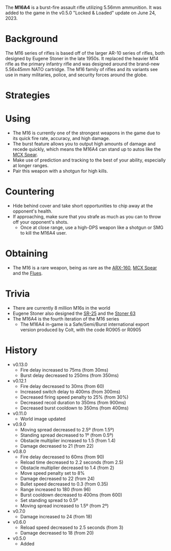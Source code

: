The **M16A4** is a burst-fire assault rifle utilizing 5.56mm ammunition. It was added to the game in the v0.5.0 "Locked & Loaded" update on June 24, 2023.

# Background
The M16 series of rifles is based off of the larger AR-10 series of rifles, both designed by Eugene Stoner in the late 1950s. It replaced the heavier M14 rifle as the primary infantry rifle and was designed around the brand-new 5.56x45mm NATO cartridge. The M16 family of rifles and its variants see use in many militaries, police, and security forces around the globe.

# Strategies
# Using
- The M16 is currently one of the strongest weapons in the game due to its quick fire rate, accuracy, and high damage.
- The burst feature allows you to output high amounts of damage and recede quickly, which means the M16A4 can stand up to autos like the [MCX Spear](weapons/guns/mcx_spear).
- Make use of prediction and tracking to the best of your ability, especially at longer ranges.
- Pair this weapon with a shotgun for high kills.

# Countering
- Hide behind cover and take short opportunities to chip away at the opponent's health.
- If approaching, make sure that you strafe as much as you can to throw off your opponent's shots.
  - Once at close range, use a high-DPS weapon like a shotgun or SMG to kill the M16A4 user.

# Obtaining
- The M16 is a rare weapon, being as rare as the [ARX-160](/weapons/guns/arx160), [MCX Spear](/weapons/guns/mcx_spear) and the [Flues](/weapons/guns/flues).

# Trivia
- There are currently 8 million M16s in the world
- Eugene Stoner also designed the [SR-25](/weapons/guns/sr25) and the [Stoner 63](/weapons/guns/stoner_63)
- The M16A4 is the fourth iteration of the M16 series
  - The M16A4 in-game is a Safe/Semi/Burst international export version produced by Colt, with the code RO905 or R0905

# History
- v0.13.0
  - Fire delay increased to 75ms (from 30ms)
  - Burst delay decreased to 250ms (from 350ms)
- v0.12.1
  - Fire delay decreased to 30ms (from 60)
  - Increased switch delay to 400ms (from 300ms)
  - Decreased firing speed penalty to 25% (from 30%)
  - Decreased recoil duration to 350ms (from 900ms)
  - Decreased burst cooldown to 350ms (from 400ms)
- v0.11.0
  - World image updated
- v0.9.0
  - Moving spread decreased to 2.5º (from 1.5º)
  - Standing spread decreased to 1º (from 0.5º)
  - Obstacle multiplier increased to 1.5 (from 1.4)
  - Damage decreased to 21 (from 22)
- v0.8.0
  - Fire delay decreased to 60ms (from 90)
  - Reload time decreased to 2.2 seconds (from 2.5)
  - Obstacle multiplier decreased to 1.4 (from 2)
  - Move speed penalty set to 8%
  - Damage decreased to 22 (from 24)
  - Bullet speed decreased to 0.3 (from 0.35)
  - Range increased to 180 (from 96)
  - Burst cooldown decreased to 400ms (from 600)
  - Set standing spread to 0.5º 
  - Moving spread increased to 1.5º (from 2º)
- v0.7.0
  - Damage increased to 24 (from 18)
- v0.6.0
  - Reload speed decreased to 2.5 seconds (from 3)
  - Damage decreased to 18 (from 20)
- v0.5.0
   - Added
